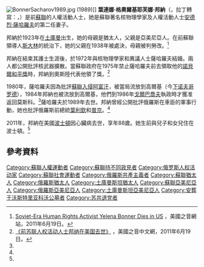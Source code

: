 [[File:BonnerSacharov1989.jpg|thumb]] (1989)]]
'''葉連娜·格奧爾基耶芙娜·邦納'''（{{lang-ru|'''Елена Георгиевна Боннэр'''}}，拉丁轉寫：{{lang|la|Jelena Georgijewna Bonner}}，{{bd|1923年|2月5日|2011年|6月18日|catIdx=Bonner, Jelena}}）是前[[蘇聯|蘇聯]]的人權活動人士，她是蘇聯著名核物理學家及人權活動人士[[安德烈·薩哈羅夫|安德烈·薩哈羅夫]]的第二任妻子。

邦納於1923年在[[土庫曼|土庫曼]]出生，她的母親是猶太人，父親是亞美尼亞人。在前蘇聯領導人[[斯大林|斯大林]]的統治下，她的父親在1938年被處決，母親被判勞改。<ref name=voa-en>[https://blogs.voanews.com/breaking-news/2011/06/19/soviet-era-human-rights-activist-yelena-bonner-dies-in-us/ Soviet-Era Human Rights Activist Yelena Bonner Dies in US] {{Wayback|url=https://blogs.voanews.com/breaking-news/2011/06/19/soviet-era-human-rights-activist-yelena-bonner-dies-in-us/ |date=20200510143355 }}，美國之音網站，2011年6月19日。</ref>

邦納在結束其護士生涯後，於1972年與核物理學家和異議人士薩哈羅夫結婚。兩人都公開批評核武器擴散。當蘇聯政府在1975年禁止薩哈羅夫前去領取他的[[諾貝爾和平獎|諾貝爾和平獎]]時，邦納到奧斯陸代表他領了獎。<ref name=voa>[https://www.voachinese.com/a/article-20110619-russia-bonner-obit-124158124/836692.html 《前苏联人权活动人士邦纳在美国去世》] {{Wayback|url=https://www.voachinese.com/a/article-20110619-russia-bonner-obit-124158124/836692.html |date=20200510143403 }}，美國之音中文網，2011年6月19日。</ref>

1980年，薩哈羅夫因為批評[[蘇聯入侵阿富汗|蘇聯入侵阿富汗]]，被當局流放到高爾基（今[[下诺夫哥罗德|下诺夫哥罗德]]），1984年邦納也被流放到高爾基，他們到1986年[[戈爾巴喬夫|戈爾巴喬夫]]執政時才獲准返回莫斯科。<ref name=voa-en/>薩哈羅夫於1989年去世。邦納曾經公開批評俄羅斯在車臣的軍事行動，她也批評俄羅斯前總統[[葉利欽|葉利欽]]和[[普京|普京]]。<ref name=voa/>

2011年，邦納在美國[[波士頓|波士頓]]因心臟病去世，享年88歲。她生前與兒子和女兒住在波士頓。<ref name=voa/>

== 參考資料 ==
{{reflist}}

{{VOA}}
{{Authority control}}
{{DEFAULTSORT:Bonner, Jelena}}
[[Category:蘇聯人權運動者|Category:蘇聯人權運動者]]
[[Category:蘇聯持不同政見者|Category:蘇聯持不同政見者]]
[[Category:俄罗斯人权活动家|Category:俄罗斯人权活动家]]
[[Category:蘇聯社會運動者|Category:蘇聯社會運動者]]
[[Category:俄羅斯共產主義者|Category:俄羅斯共產主義者]]
[[Category:蘇聯猶太人|Category:蘇聯猶太人]]
[[Category:俄羅斯猶太人|Category:俄羅斯猶太人]]
[[Category:土庫曼斯坦猶太人|Category:土庫曼斯坦猶太人]]
[[Category:蘇聯亞美尼亞人|Category:蘇聯亞美尼亞人]]
[[Category:俄羅斯亞美尼亞人|Category:俄羅斯亞美尼亞人]]
[[Category:土庫曼斯坦亞美尼亞人|Category:土庫曼斯坦亞美尼亞人]]
[[Category:安葬于沃斯特里亚科沃公墓者|Category:安葬于沃斯特里亚科沃公墓者]]
[[Category:苏共退党者|Category:苏共退党者]]